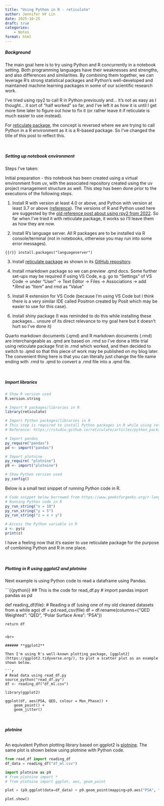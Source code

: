 ```yaml
---
title: "Using Python in R - reticulate"
author: Jennifer HY Lin
date: 2025-10-25
draft: true
categories: 
    - Notes
format: html
---
```


##### **Background**

The main goal here is to try using Python and R concurrently in a notebook setting. Both programming languages have their weaknesses and strengths, and also differences and similarities. By combining them together, we can leverage R's strong statistical packages and Python's well-developed and maintained machine learning packages in some of our scientific research work.

I've tried using rpy2 to call R in Python previously and... it's not as easy as I thought... it sort of "half worked" so far, and I've left it as how it is until I get more time later to figure out how to fix it (or rather leave it if reticulate is much easier to use instead). 

For [reticulate package](https://rstudio.github.io/reticulate/index.html), the concept is reversed where we are trying to call Python in a R environment as it is a R-based package. So I've changed the title of this post to reflect this.

<br>

##### **Setting up notebook environment**

Steps I've taken:

Initial preparation - this notebook has been created using a virtual environment from uv, with the associated repository created using the uv project management structure as well. This step has been done prior to the executions of the following steps.

1. Install R with version at least 4.0 or above, and Python with version at least 3.7 or above ([reference](https://rviews.rstudio.com/2022/05/25/calling-r-from-python-with-rpy2/)). The versions of R and Python used here are suggested by the [old reference post about using rpy2 from 2022](https://rviews.rstudio.com/2022/05/25/calling-r-from-python-with-rpy2/). So far when I've tried it with reticulate package, it works so I'll leave them as how they are now.

2. Install R's language server. All R packages are to be installed via R console/terminal (not in notebooks, otherwise you may run into some error messages).

```{{r}}
install.packages("languageserver")
```

3. Install [reticulate package](https://rstudio.github.io/reticulate/) as shown in its [GitHub repository](https://github.com/rstudio/reticulate/).

4. Install rmarkdown package so we can preview .qmd docs. Some further set-ups may be required if using VS Code, e.g. go to "Settings" of VS Code -> under "User" -> Text Editor -> Files -> Associations -> add *.Rmd as "Item" and rmd as "Value"

5. Install R extension for VS Code (because I'm using VS Code but I think there is a very similar IDE called Positron created by Posit which may be easier to use for this case).

6. Install shiny package (I was reminded to do this while installing these packages... unsure of its direct relevance to my goal here but it doesn't hurt so I've done it)

Quarto markdown documents (.qmd) and R markdown documents (.rmd) are interchangeable as .qmd are based on .rmd so I've done a little trial using reticulate package first in .rmd which worked, and then decided to switch to .qmd so that this piece of work may be published on my blog later. The convenient thing here is that you can literally just change the file name ending with .rmd to .qmd to convert a .rmd file into a .qmd file. 

<br>

##### **Import libraries**

```r
# Show R version used
R.version.string
```

```r
# Import R packages/libraries in R
library(reticulate)

# Import Python packages/libraries in R 
# This step is required to install Python packages in R while using reticulate
# Reference: https://rstudio.github.io/reticulate/articles/python_packages.html

# Import pandas
py_require("pandas")    
pd <- import("pandas")

# Import plotnine
py_require( "plotnine")
p9 <- import("plotnine")
```

```r
# Show Python version used
py_config()
```

Below is a small test snippet of running Python code in R.

```r
# Code snippet below borrowed from https://www.geeksforgeeks.org/r-language/integrating-python-code-with-r/
# Running Python code in R
py_run_string("x = 10")
py_run_string("y = 5")
py_run_string("z = x + y")

# Access the Python variable in R
z <- py$z  
print(z)
```

I have a feeling now that it's easier to use reticulate package for the purpose of combining Python and R in one place.

<br>

##### **Plotting in R using ggplot2 and plotnine**

Next example is using Python code to read a dataframe using Pandas.

```{{python}}
## This is the code for read_df.py
# import pandas
import pandas as pd

def reading_df(file):
    # Reading a df (using one of my old cleaned datasets from a while ago)
    df = pd.read_csv(file)
    df = df.rename(columns={"QED Weighted": "QED", "Polar Surface Area": "PSA"})
    
    return df
```

<br>

###### **ggplot2**

Then I'm using R's well-known plotting package, [ggplot2](https://ggplot2.tidyverse.org/), to plot a scatter plot as an example shown below.

```r
# Read data using read_df.py
source_python("read_df.py")
df <- reading_df("df_ml.csv")

library(ggplot2)

ggplot(df, aes(PSA, QED, colour = Max_Phase)) + 
    geom_point() + 
    geom_jitter()
```

<br>

###### **plotnine**

An equivalent Python plotting library based on ggplot2 is [plotnine](https://plotnine.org/). The same plot is shown below using plotnine with Python code.

```python
from read_df import reading_df
df_data = reading_df("df_ml.csv")

import plotnine as p9
# from plotnine import *
# from plotnine import ggplot, aes, geom_point

plot = (p9.ggplot(data=df_data) + p9.geom_point(mapping=p9.aes("PSA", "QED", color = "Max_Phase")))

plot.show()
```



